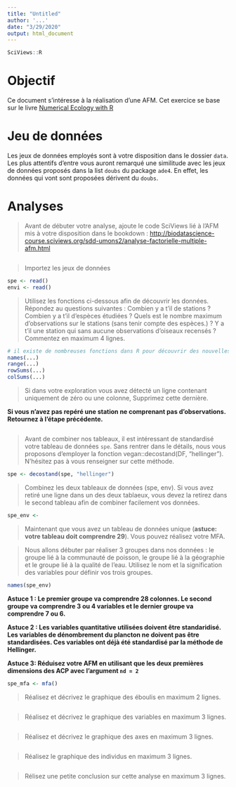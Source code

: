 ```yaml
---
title: "Untitled"
author: '...'
date: "3/29/2020"
output: html_document
---
```


```r
SciViews::R
```

# Objectif

Ce document s'intéresse à la réalisation d'une AFM. Cet exercice se base sur le livre [Numerical Ecology with R](http://adn.biol.umontreal.ca/~numericalecology/numecolR/)

# Jeu de données

Les jeux de données employés sont à votre disposition dans le dossier `data`. Les plus attentifs d'entre vous auront remarqué une similitude avec les jeux de données proposés dans la list `doubs` du package `ade4`. En effet, les données qui vont sont proposées dérivent du `doubs`.

# Analyses

> Avant de débuter votre analyse, ajoute le code SciViews lié à l'AFM mis à votre disposition dans le bookdown : <http://biodatascience-course.sciviews.org/sdd-umons2/analyse-factorielle-multiple-afm.html>

```r

```

> Importez les jeux de données

```r
spe <- read()
envi <- read()
```

> Utilisez les fonctions ci-dessous afin de découvrir les données. Répondez au questions suivantes : Combien y a t'il de stations ? Combien y a t'il d'espèces étudiées ? Quels est le nombre maximum d'observations sur le stations (sans tenir compte des espèces.) ? Y a t'il une station qui sans aucune observations d'oiseaux recensés ? Commentez en maximum 4 lignes.

```r
# il existe de nombreuses fonctions dans R pour découvrir des nouvelles données. 
names(...)
range(...) 
rowSums(...)
colSums(...)
```

> Si dans votre exploration vous avez détecté un ligne contenant uniquement de zéro ou une colonne, Supprimez cette dernière. 

**Si vous n'avez pas repéré une station ne comprenant pas d'observations. Retournez à l'étape précédente.**

```r

```

> Avant de combiner nos tableaux, il est intéressant de standardisé votre tableau de données `spe`. Sans rentrer dans le détails, nous vous proposons d'employer la fonction vegan::decostand(DF, "hellinger"). N'hésitez pas à vous renseigner sur cette méthode. 

```r
spe <- decostand(spe, "hellinger")
```

> Combinez les deux tableaux de données (spe, env). Si vous avez retiré une ligne dans un des deux tablaeux, vous devez la retirez dans le second tableau afin de combiner facilement vos données.

```r
spe_env <- 
```

> Maintenant que vous avez un tableau de données unique (**astuce: votre tableau doit comprendre 29**). Vous pouvez réalisez votre MFA.

> Nous allons débuter par réaliser 3 groupes dans nos données : le groupe lié à la communauté de poisson, le groupe lié à la géographie et le groupe lié à la qualité de l'eau. Utilisez le nom et la signification des variables pour définir vos trois groupes.

```r
names(spe_env)
```

**Astuce 1 : Le premier groupe va comprendre 28 colonnes. Le second groupe va comprendre 3 ou 4 variables et le dernier groupe va comprendre 7 ou 6.**

**Astuce 2 : Les variables quantitative utilisées doivent être standaridisé. Les variables de dénombrement du plancton ne doivent pas être standardisées. Ces variables ont déjà été standardisé par la méthode de Hellinger.**

**Astuce 3: Réduisez votre AFM en utilisant que les deux premières dimensions des ACP  avec l'argument `nd = 2`**

```r
spe_mfa <- mfa()
```

> Réalisez et décrivez le graphique des éboulis en maximum 2 lignes.

```r

```

> Réalisez et décrivez le graphique des variables en maximum 3 lignes.

```r

```

> Réalisez et décrivez le graphique des axes en maximum 3 lignes. 

```r

```

> Réalisez le graphique des individus en maximum 3 lignes. 

```r

```

> Rélisez une petite conclusion sur cette analyse en maximum 3 lignes.
